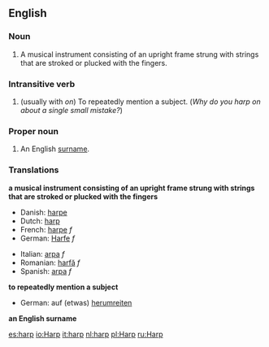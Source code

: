 ==English==

===Noun===
#A musical instrument consisting of an upright frame strung with strings that are stroked or plucked with the fingers.

===Intransitive verb===
#(usually with ''on'') To repeatedly mention a subject. (''Why do you harp on about a single small mistake?'')

=== Proper noun ===
#An English [[surname]].

=== Translations ===
'''a musical instrument consisting of an upright frame strung with strings that are stroked or plucked with the fingers'''
{{top}}
*Danish: [[harpe]]
*Dutch: [[harp]]
*French: [[harpe]] ''f''
*German: [[Harfe]] ''f''
{{mid}}
*Italian: [[arpa]] ''f''
*Romanian: [[harfă]] ''f''
*Spanish: [[arpa]] ''f''
{{bottom}}

'''to repeatedly mention a subject'''
{{top}}
*German: auf (etwas) [[herumreiten]]
{{mid}}
{{bottom}}

'''an English surname'''
{{top}}
{{mid}}
{{bottom}}

[[es:harp]]
[[io:Harp]]
[[it:harp]]
[[nl:harp]]
[[pl:Harp]]
[[ru:Harp]]